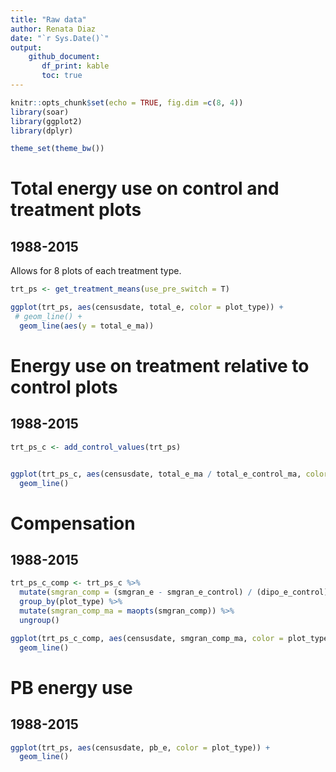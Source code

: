 ```yaml
---
title: "Raw data"
author: Renata Diaz
date: "`r Sys.Date()`"
output: 
    github_document:
       df_print: kable
       toc: true
---
```


```r
knitr::opts_chunk$set(echo = TRUE, fig.dim =c(8, 4))
library(soar)
library(ggplot2)
library(dplyr)

theme_set(theme_bw())
```

# Total energy use on control and treatment plots

## 1988-2015

Allows for 8 plots of each treatment type.

```r
trt_ps <- get_treatment_means(use_pre_switch = T)

ggplot(trt_ps, aes(censusdate, total_e, color = plot_type)) +
 # geom_line() +
  geom_line(aes(y = total_e_ma))

```

# Energy use on treatment relative to control plots

## 1988-2015

```r
trt_ps_c <- add_control_values(trt_ps)


ggplot(trt_ps_c, aes(censusdate, total_e_ma / total_e_control_ma, color = plot_type)) +
  geom_line()
```

# Compensation

## 1988-2015

```r

trt_ps_c_comp <- trt_ps_c %>%
  mutate(smgran_comp = (smgran_e - smgran_e_control) / (dipo_e_control)) %>%
  group_by(plot_type) %>%
  mutate(smgran_comp_ma = maopts(smgran_comp)) %>%
  ungroup()

ggplot(trt_ps_c_comp, aes(censusdate, smgran_comp_ma, color = plot_type)) +
  geom_line()

```

# PB energy use

## 1988-2015

```r


ggplot(trt_ps, aes(censusdate, pb_e, color = plot_type)) +
  geom_line()

```